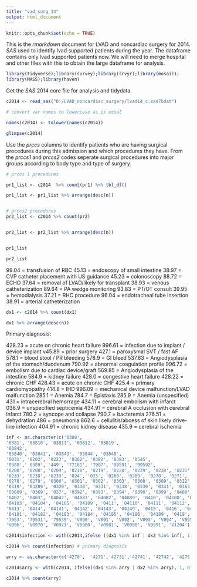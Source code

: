 ---
title: "vad_surg_14"
output: html_document
---

```{r setup, include=FALSE}
knitr::opts_chunk$set(echo = TRUE)
```

This is the *rmarkdown* document for LVAD and noncardiac surgery for 2014. *SAS* used to identify lvad supported patients during the year.
The dataframe contains only lvad supported patients now. We will need to merge hospital and other files with this to obtain the large dataframe for analysis.

```{r get the libraries into the document}

library(tidyverse);library(survey);library(srvyr);library(mosaic);
library(MASS);library(haven)

```

Get the *SAS* 2014 core file for analysis and tidydata.

```{r read SAS file}

c2014 <- read_sas("D:/LVAD_noncardiac_surgery/lvad14_c.sas7bdat")

# convert var names to lowercase as is usual

names(c2014) <- tolower(names(c2014))

glimpse(c2014)
```

Use the *prccs* columns to identify patients who are having surgical procedures during this admission and which procedures they have. From the *prccs1* and *prccs2* codes seperate surgical procedures into major groups according to body type and type of surgery.

```{r count for pr1 & pr2}
# prccs 1 procedures

pr1_list <- c2014  %>% count(pr1) %>% tbl_df()

pr1_list <- pr1_list %>% arrange(desc(n))


# prccs2 procedures
pr2_list <- c2014 %>% count(pr2)


pr2_list <- pr2_list %>% arrange(desc(n))


pr1_list

pr2_list
```




99.04 = transfusion of RBC
45.13 = endoscopy of small intestine
38.97 = CVP catheter placement with US guidance
45.23 = colonoscopy
88.72 = ECHO
37.64 = removal of LVAD/likely for transplant
38.93 = venous catheterization
89.64 = PA wedge monitoring
93.83 = PT/OT consult
39.95 = hemodialysis
37.21 = RHC procedure
96.04 = endotracheal tube insertion
38.91 = arterial catheterization

```{r diagoses for admission}

dx1 <- c2014 %>% count(dx1)

dx1 %>% arrange(desc(n))

```
Primary diagnosis:

428.23 = acute on chronic heart failure
996.61 = infection due to implant / device implant
v45.89 = prior surgery
427.1 = paroxysmal SVT / fast AF
578.1 = blood stool / PR bleeding
578.9 = GI bleed
537.83 = Angiodysplasia of the stomach/duodenum
790.92 = abnormal coagulation profile
996.72 = embolism due to cardiac device/graft
569.85 = Angiodysplasia of the intestine
584.9 = kidney failure
428.0 = congestive heart failure
428.22 = chronic CHF
428.43 = acute on chronic CHF
425.4 = primary cardiomyopathy
414.8 = IHD
996.09 = mechanical device malfunction/LVAD malfunction
285.1 = Anemia
784.7 = Epistaxis
285.9 = Anemia (unspecified)
431 = intracerebral hemorrage
434.11 = cerebral embolism with infarct
038.9 = unspecified septicemia
434.91 = cerebral A occlusion with cerebral infarct
780.2 = syncope and collapse
790.7 = bacteremia
276.51 = dehydration
486 = pneumonia
862.6 = cellulitis/abcess of skin likely drive-line infection
404.91 = chronic kidney disease
435.9 = cerebral ischemia

```{r infection}
inf <- as.character(c('0380',
'0381', '03810', '03811', '03812', '03819',          
'03842',                  
'03840', '03841', '03843', '03844', '03849',          
'0031', '0202', '0223', '0362', '0382', '0383', '0545',      
'0388',' 0389', '449', '77181', '7907', '99591', '99592',      
'0200', '0208', '0209', '0218', '0219', '0228', '0229', '0230', '0231', '0232',
'0233', '0238', '0239', '024', '025', '0260', '0269', '0270', '0271', '0272',
'0278', '0279', '0300', '0301', '0302', '0303', '0308', '0309', '0312', '0318',
'0319', '03289', '0329', '0330', '0331', '0338', '0339', '0341', '0363', '03681',
'03689', '0369', '037', '0392', '0393', '0394', '0398', '0399', '0400', '0401',
'0402', '0403', '04042', '04081', '04082', '04089', '0410', '04100', '04101', '04102',
'04103', '04104', '04105', '04109', '0411', '04110', '04111', '04112', '04119', '0412',
'0413', '0414', '04141', '04142', '04143', '04149', '0415', '0416', '0417', '0418',
'04181', '04182', '04183', '04184', '04185', '04186', '04189', '0419', '390', '3929',
'7953', '79531', '79539', 'V090', 'V091', 'V092', 'V093', 'V094', 'V0950', 'V0951',
'V096', 'V0970', 'V0971', 'V0980', 'V0981', 'V0990', 'V0991', 'V1204'))   

```



```{r primary diagnosis infection}

c2014$infection <- with(c2014,ifelse ((dx1 %in% inf | dx2 %in% inf), 1,0))

c2014 %>% count(infection) # primary diagnosis
```


```{r arrythmias}
arry <- as.character(c('4270',  '4271','42731','42741', '42742', '4275','4272', '42789', '4279', '7850', '7851')) 

c2014$arry <- with(c2014, ifelse((dx1 %in% arry | dx2 %in% arry), 1, 0)) 

c2014 %>% count(arry)
```

